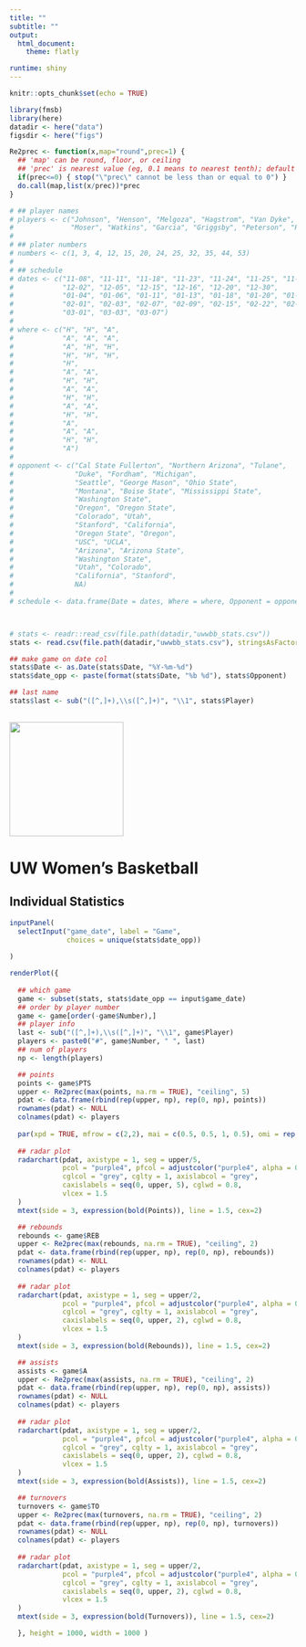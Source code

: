 ```yaml
---
title: ""
subtitle: ""
output:
  html_document:
    theme: flatly

runtime: shiny
---
```


```r
knitr::opts_chunk$set(echo = TRUE)
```


```r
library(fmsb)
library(here)
datadir <- here("data")
figsdir <- here("figs")

Re2prec <- function(x,map="round",prec=1) {
  ## 'map' can be round, floor, or ceiling
  ## 'prec' is nearest value (eg, 0.1 means to nearest tenth); default 1 gives normal behavior
  if(prec<=0) { stop("\"prec\" cannot be less than or equal to 0") }
  do.call(map,list(x/prec))*prec
}
```

```r
# ## player names
# players <- c("Johnson", "Henson", "Melgoza", "Hagstrom", "Van Dyke", "Rooks",
#              "Moser", "Watkins", "Garcia", "Griggsby", "Peterson", "Rees")
# 
# ## plater numbers
# numbers <- c(1, 3, 4, 12, 15, 20, 24, 25, 32, 35, 44, 53)
# 
# ## schedule
# dates <- c("11-08", "11-11", "11-18", "11-23", "11-24", "11-25", "11-30",
#            "12-02", "12-05", "12-15", "12-16", "12-20", "12-30",
#            "01-04", "01-06", "01-11", "01-13", "01-18", "01-20", "01-25", "01-27",
#            "02-01", "02-03", "02-07", "02-09", "02-15", "02-22", "02-24",
#            "03-01", "03-03", "03-07")
# 
# where <- c("H", "H", "A",
#            "A", "A", "A",
#            "A", "H", "H",
#            "H", "H", "H",
#            "H",
#            "A", "A",
#            "H", "H",
#            "A", "A",
#            "H", "H",
#            "A", "A",
#            "H", "H",
#            "A",
#            "A", "A",
#            "H", "H",
#            "A")
# 
# opponent <- c("Cal State Fullerton", "Northern Arizona", "Tulane",
#               "Duke", "Fordham", "Michigan",
#               "Seattle", "George Mason", "Ohio State",
#               "Montana", "Boise State", "Mississippi State",
#               "Washington State",
#               "Oregon", "Oregon State",
#               "Colorado", "Utah",
#               "Stanford", "California",
#               "Oregon State", "Oregon",
#               "USC", "UCLA",
#               "Arizona", "Arizona State",
#               "Washington State",
#               "Utah", "Colorado",
#               "California", "Stanford",
#               NA)
#   
# schedule <- data.frame(Date = dates, Where = where, Opponent = opponent)



# stats <- readr::read_csv(file.path(datadir,"uwwbb_stats.csv"))
stats <- read.csv(file.path(datadir,"uwwbb_stats.csv"), stringsAsFactors = FALSE)

## make game on date col
stats$Date <- as.Date(stats$Date, "%Y-%m-%d")
stats$date_opp <- paste(format(stats$Date, "%b %d"), stats$Opponent)

## last name
stats$last <- sub("([^,]+),\\s([^,]+)", "\\1", stats$Player)
  
```


<img src="./figs/UW_logo.png" height=200 width=200>

# UW Women’s Basketball

## Individual Statistics

```r
inputPanel(
  selectInput("game_date", label = "Game",
              choices = unique(stats$date_opp))
  
)

renderPlot({
  
  ## which game
  game <- subset(stats, stats$date_opp == input$game_date)
  ## order by player number
  game <- game[order(-game$Number),]
  ## player info
  last <- sub("([^,]+),\\s([^,]+)", "\\1", game$Player)
  players <- paste0("#", game$Number, " ", last)
  ## num of players
  np <- length(players)

  ## points
  points <- game$PTS
  upper <- Re2prec(max(points, na.rm = TRUE), "ceiling", 5)
  pdat <- data.frame(rbind(rep(upper, np), rep(0, np), points))
  rownames(pdat) <- NULL
  colnames(pdat) <- players
  
  par(xpd = TRUE, mfrow = c(2,2), mai = c(0.5, 0.5, 1, 0.5), omi = rep(0,4))
  
  ## radar plot
  radarchart(pdat, axistype = 1, seg = upper/5,
             pcol = "purple4", pfcol = adjustcolor("purple4", alpha = 0.5), plwd = 4, 
             cglcol = "grey", cglty = 1, axislabcol = "grey",
             caxislabels = seq(0, upper, 5), cglwd = 0.8,
             vlcex = 1.5
  )
  mtext(side = 3, expression(bold(Points)), line = 1.5, cex=2)

  ## rebounds
  rebounds <- game$REB
  upper <- Re2prec(max(rebounds, na.rm = TRUE), "ceiling", 2)
  pdat <- data.frame(rbind(rep(upper, np), rep(0, np), rebounds))
  rownames(pdat) <- NULL
  colnames(pdat) <- players
  
  ## radar plot
  radarchart(pdat, axistype = 1, seg = upper/2,
             pcol = "purple4", pfcol = adjustcolor("purple4", alpha = 0.5), plwd = 4, 
             cglcol = "grey", cglty = 1, axislabcol = "grey",
             caxislabels = seq(0, upper, 2), cglwd = 0.8,
             vlcex = 1.5 
  )
  mtext(side = 3, expression(bold(Rebounds)), line = 1.5, cex=2)

  ## assists
  assists <- game$A
  upper <- Re2prec(max(assists, na.rm = TRUE), "ceiling", 2)
  pdat <- data.frame(rbind(rep(upper, np), rep(0, np), assists))
  rownames(pdat) <- NULL
  colnames(pdat) <- players
  
  ## radar plot
  radarchart(pdat, axistype = 1, seg = upper/2,
             pcol = "purple4", pfcol = adjustcolor("purple4", alpha = 0.5), plwd = 4, 
             cglcol = "grey", cglty = 1, axislabcol = "grey",
             caxislabels = seq(0, upper, 2), cglwd = 0.8,
             vlcex = 1.5 
  )
  mtext(side = 3, expression(bold(Assists)), line = 1.5, cex=2)

  ## turnovers
  turnovers <- game$TO
  upper <- Re2prec(max(turnovers, na.rm = TRUE), "ceiling", 2)
  pdat <- data.frame(rbind(rep(upper, np), rep(0, np), turnovers))
  rownames(pdat) <- NULL
  colnames(pdat) <- players
  
  ## radar plot
  radarchart(pdat, axistype = 1, seg = upper/2,
             pcol = "purple4", pfcol = adjustcolor("purple4", alpha = 0.5), plwd = 4, 
             cglcol = "grey", cglty = 1, axislabcol = "grey",
             caxislabels = seq(0, upper, 2), cglwd = 0.8,
             vlcex = 1.5 
  )
  mtext(side = 3, expression(bold(Turnovers)), line = 1.5, cex=2)

  }, height = 1000, width = 1000 )
```



